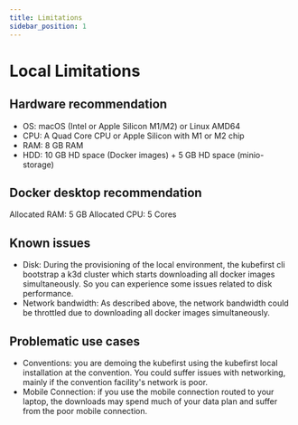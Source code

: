 ```yaml
---
title: Limitations
sidebar_position: 1
---
```


# Local Limitations

## Hardware recommendation

- OS: macOS (Intel or Apple Silicon M1/M2) or Linux AMD64
- CPU: A Quad Core CPU or Apple Silicon with M1 or M2 chip
- RAM: 8 GB RAM
- HDD: 10 GB HD space (Docker images) + 5 GB HD space (minio-storage)

## Docker desktop recommendation

Allocated RAM: 5 GB
Allocated CPU: 5 Cores

## Known issues

- Disk: During the provisioning of the local environment, the kubefirst cli bootstrap a k3d cluster which starts downloading all docker images simultaneously. So you can experience some issues related to disk performance.
- Network bandwidth: As described above, the network bandwidth could be throttled due to downloading all docker images simultaneously.

## Problematic use cases

- Conventions: you are demoing the kubefirst using the kubefirst local installation at the convention. You could suffer issues with networking, mainly if the convention facility's network is poor.
- Mobile Connection: if you use the mobile connection routed to your laptop, the downloads may spend much of your data plan and suffer from the poor mobile connection.
